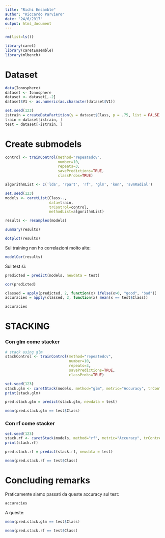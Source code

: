 ```yaml
---
title: "Richi Ensamble"
author: "Riccardo Parviero"
date: "24/6/2017"
output: html_document
---
```


```r
rm(list=ls())
```

```r
library(caret)
library(caretEnsemble)
library(mlbench)
```

# Dataset

```r
data(Ionosphere)
dataset <- Ionosphere
dataset <- dataset[,-2]
dataset$V1 <- as.numeric(as.character(dataset$V1))

set.seed(123)
istrain = createDataPartition(y = dataset$Class, p = .75, list = FALSE)
train = dataset[istrain, ]
test = dataset[-istrain, ]
```

# Create submodels

```r
control <- trainControl(method="repeatedcv",
                        number=10,
                        repeats=3,
                        savePredictions=TRUE,
                        classProbs=TRUE)

algorithmList <- c('lda', 'rpart', 'rf', 'glm', 'knn', 'svmRadial')

set.seed(123)
models <- caretList(Class~.,
                    data=train,
                    trControl=control,
                    methodList=algorithmList)

results <- resamples(models)

summary(results)
```

```r
dotplot(results)
```

Sul training non ho correlazioni molto alte:

```r
modelCor(results)
```

Sul test sì:

```r
predicted = predict(models, newdata = test)

cor(predicted)
```

```r
classed = apply(predicted, 2, function(x) ifelse(x>0, "good", "bad"))
accuracies = apply(classed, 2, function(x) mean(x == test$Class))

accuracies
```


# STACKING

### Con glm come stacker

```r
# stack using glm
stackControl <- trainControl(method="repeatedcv",
                             number=10,
                             repeats=3,
                             savePredictions=TRUE,
                             classProbs=TRUE)

set.seed(123)
stack.glm <- caretStack(models, method="glm", metric="Accuracy", trControl=stackControl)
print(stack.glm)
```

```r
pred.stack.glm = predict(stack.glm, newdata = test)

mean(pred.stack.glm == test$Class)
```


### Con rf come stacker

```r
set.seed(123)
stack.rf <- caretStack(models, method="rf", metric="Accuracy", trControl=stackControl)
print(stack.rf)
```

```r
pred.stack.rf = predict(stack.rf, newdata = test)

mean(pred.stack.rf == test$Class)
```

# Concluding remarks

Praticamente siamo passati da queste accuracy sul test:
```r
accuracies
```

A queste:
```r
mean(pred.stack.glm == test$Class)
```

```r
mean(pred.stack.rf == test$Class)
```


